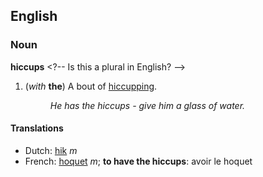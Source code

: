 ==English==
===Noun===
'''hiccups''' <?-- Is this a plural in English? -->

#(''with'' '''the''') A bout of [[hiccup]]ping.
#: ''He has the hiccups - give him a glass of water.''

====Translations====
*Dutch: [[hik]] ''m''
*French: [[hoquet]] ''m''; '''to have the hiccups''': avoir le hoquet